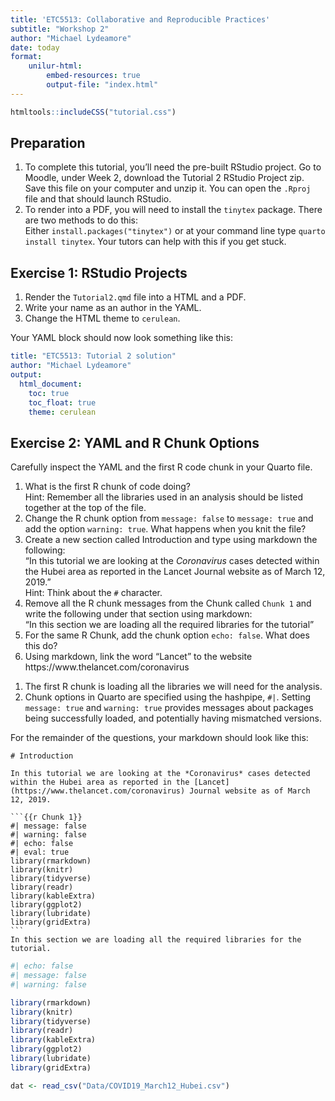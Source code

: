 ```yaml
---
title: 'ETC5513: Collaborative and Reproducible Practices'
subtitle: "Workshop 2"
author: "Michael Lydeamore"
date: today
format:
    unilur-html: 
        embed-resources: true
        output-file: "index.html"
---
```


```r
htmltools::includeCSS("tutorial.css")
```

::: {.callout-note collapse="true"}
## Preparation

1.  To complete this tutorial, you'll need the pre-built RStudio project. Go to Moodle, under Week 2, download the Tutorial 2 RStudio Project zip.\
    Save this file on your computer and unzip it. You can open the `.Rproj` file and that should launch RStudio.
2.  To render into a PDF, you will need to install the `tinytex` package. There are two methods to do this:\
    Either `install.packages("tinytex")` or at your command line type `quarto install tinytex`. Your tutors can help with this if you get stuck.
:::

## Exercise 1: RStudio Projects

1.  Render the `Tutorial2.qmd` file into a HTML and a PDF.
2.  Write your name as an author in the YAML.
3.  Change the HTML theme to `cerulean`.

::: unilur-solution
Your YAML block should now look something like this:

``` yaml
title: "ETC5513: Tutorial 2 solution"
author: "Michael Lydeamore"
output:
  html_document:
    toc: true
    toc_float: true
    theme: cerulean
```
:::

## Exercise 2: YAML and R Chunk Options

Carefully inspect the YAML and the first R code chunk in your Quarto file.

1.  What is the first R chunk of code doing?\
    Hint: Remember all the libraries used in an analysis should be listed together at the top of the file.
2.  Change the R chunk option from `message: false` to `message: true` and add the option `warning: true`. What happens when you knit the file?
3.  Create a new section called Introduction and type using markdown the following:\
    "In this tutorial we are looking at the *Coronavirus* cases detected within the Hubei area as reported in the Lancet Journal website as of March 12, 2019."\
    Hint: Think about the `#` character.
4.  Remove all the R chunk messages from the Chunk called `Chunk 1` and write the following under that section using markdown:\
    "In this section we are loading all the required libraries for the tutorial"
5.  For the same R Chunk, add the chunk option `echo: false`. What does this do?
6.  Using markdown, link the word "Lancet" to the website https://www.thelancet.com/coronavirus

::: unilur-solution
1.  The first R chunk is loading all the libraries we will need for the analysis.
2.  Chunk options in Quarto are specified using the hashpipe, `#|`. Setting `message: true` and `warning: true` provides messages about packages being successfully loaded, and potentially having mismatched versions.

For the remainder of the questions, your markdown should look like this:

```` verbatim
# Introduction

In this tutorial we are looking at the *Coronavirus* cases detected within the Hubei area as reported in the [Lancet](https://www.thelancet.com/coronavirus) Journal website as of March 12, 2019.

```{{r Chunk 1}}
#| message: false
#| warning: false
#| echo: false
#| eval: true
library(rmarkdown)
library(knitr)
library(tidyverse)
library(readr)
library(kableExtra)
library(ggplot2)
library(lubridate)
library(gridExtra)
```
In this section we are loading all the required libraries for the tutorial.
````
:::

```r
#| echo: false
#| message: false
#| warning: false

library(rmarkdown)
library(knitr)
library(tidyverse)
library(readr)
library(kableExtra)
library(ggplot2)
library(lubridate)
library(gridExtra)

dat <- read_csv("Data/COVID19_March12_Hubei.csv")
```